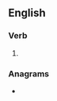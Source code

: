 ==English==

===Verb===
{{head|en|verb form}}

# {{en-third-person singular of|spruce up}}

===Anagrams===
* {{anagrams|en|super cups|supercups}}